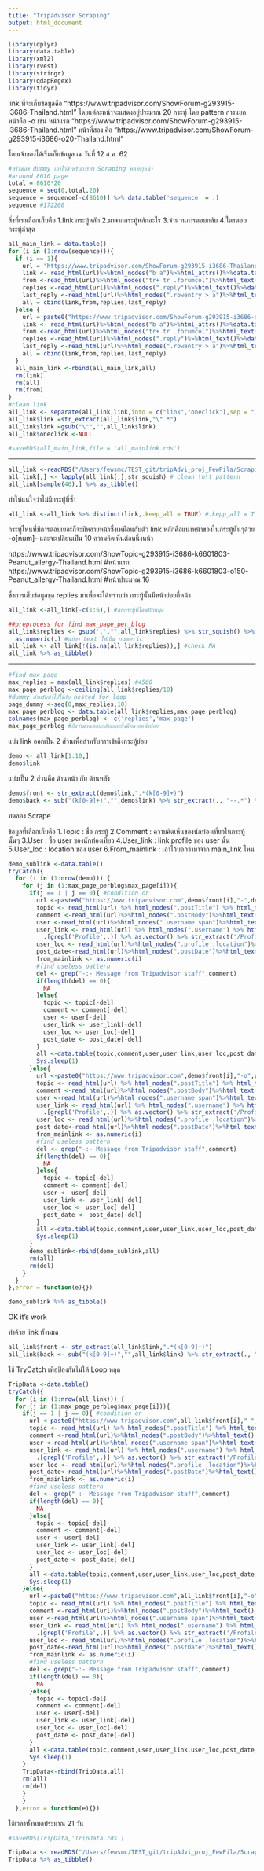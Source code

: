 ```yaml
---
title: "Tripadvisor Scraping"
output: html_document
---
```


```r
library(dplyr)
library(data.table)
library(xml2)
library(rvest)
library(stringr)
library(qdapRegex)
library(tidyr)
```

link ที่จะเก็บข้อมูลคือ "https://www.tripadvisor.com/ShowForum-g293915-i3686-Thailand.html"
โดยแต่ละหน้าจะแสดงอยู่ประมาณ 20 กระทู้ โดย pattern การแยกหน้าคือ -o
เช่น หน้าแรก "https://www.tripadvisor.com/ShowForum-g293915-i3686-Thailand.html"
    หน้าที่สอง คือ "https://www.tripadvisor.com/ShowForum-g293915-i3686-o20-Thailand.html"

โดยเจ้าของได้เริ่มเก็บข้อมูล ณ วันที่ 12 ส.ค. 62

```r
#สร้างเลข dummy เอาไว้สำหรับการทำ Scraping หลายๆหน้า
#around 8610 page
total = 8610*20
sequence = seq(0,total,20)
sequence = sequence[-c(8610)] %>% data.table('sequence' = .)
sequence #172200
```

สิ่งที่เราเลือกเก็บคือ
1.link กระทู้หลัก
2.มาจากกระทู้หลักอะไร
3.จำนวนการตอบกลับ
4.ใตรตอบกระทู้ล่าสุด

```r
all_main_link = data.table()
for (i in (1:nrow(sequence))){
  if (i == 1){
    url = "https://www.tripadvisor.com/ShowForum-g293915-i3686-Thailand.html"
    link <- read_html(url)%>%html_nodes("b a")%>%html_attrs()%>%data.table('link' = .)
    from <-read_html(url)%>%html_nodes("tr+ tr .forumcol")%>%html_text()%>%data.table('from' = .)
    replies <-read_html(url)%>%html_nodes(".reply")%>%html_text()%>%data.table('replies' = .)
    last_reply <-read_html(url)%>%html_nodes(".rowentry > a")%>%html_text()%>%data.table('last_reply' = .)
    all = cbind(link,from,replies,last_reply)
  }else {
    url = paste0("https://www.tripadvisor.com/ShowForum-g293915-i3686-o",sequence$sequence[i],"-Thailand.html")
    link <- read_html(url)%>%html_nodes("b a")%>%html_attrs()%>%data.table('link' = .)
    from <-read_html(url)%>%html_nodes("tr+ tr .forumcol")%>%html_text()%>%data.table('from' = .)
    replies <-read_html(url)%>%html_nodes(".reply")%>%html_text()%>%data.table('replies' = .)
    last_reply <-read_html(url)%>%html_nodes(".rowentry > a")%>%html_text()%>%data.table('last_reply' = .)
    all = cbind(link,from,replies,last_reply)
  }
  all_main_link <-rbind(all_main_link,all)
  rm(link)
  rm(all)
  rm(from)
}
#clean link 
all_link <- separate(all_link,link,into = c("link","oneclick"),sep = ",")
all_link$link =str_extract(all_link$link,"\".*")
all_link$link =gsub("\"","",all_link$link)
all_link$oneclick <-NULL

#saveRDS(all_main_link,file = 'all_mainlink.rds')
```

*******************************************************************************
```r
all_link <-readRDS("/Users/fewsmc/TEST_git/tripAdvi_proj_FewPila/Scraping/main_link.rds")
all_link[,] <- lapply(all_link[,],str_squish) # clean \n\t pattern
all_link[sample(40),] %>% as_tibble()

```
ทำให้แน่ใจว่าไม่มีกระทู้่ที่ซ้ำ
```r
all_link <-all_link %>% distinct(link,.keep_all = TRUE) #.kepp_all = T >>> is keep the other columns

```

กระทู้ไหนที่มีการตอบเยอะก็จะมีหลายหน้าซึ่งเหมือนกับตัว link หลักคือแบ่งหน้าของในกระทู้นั้นๆด้วย -o[num]-
และจะเปลี่ยนเป็น 10 ความคิดเห็นต่อหนึ่งหน้า

https://www.tripadvisor.com/ShowTopic-g293915-i3686-k6601803-Peanut_allergy-Thailand.html #หน้าแรก
https://www.tripadvisor.com/ShowTopic-g293915-i3686-k6601803-o150-Peanut_allergy-Thailand.html #หน้าประมาณ 16

ซึ่งการเก็บข้อมูลชุด replies มาเพื่อจะได้ทราบว่า กระทู้นั้นมีหน้าย่อยกี่หน้า
```r
all_link <-all_link[-c(1:6),] #ลบกระทู้ที่โดนปักหมุด

##preprocess for find max_page_per_blog
all_link$replies <- gsub(',',"",all_link$replies) %>% str_squish() %>%
  as.numeric(.) #แปลง text ให้เป็น numeric
all_link <- all_link[!(is.na(all_link$replies)),] #check NA
all_link %>% as_tibble()
```
**********
```r
#find max page
max_replies = max(all_link$replies) #4560
max_page_perblog <-ceiling(all_link$replies/10)
#dummy สำหรับนำไปใช้กับ nested for loop
page_dummy <-seq(0,max_replies,10)
max_page_perblog <- data.table(all_link$replies,max_page_perblog)
colnames(max_page_perblog) <- c('replies','max_page')
max_page_perblog #ยิ่งจำนวนตอบกลับเยอะยิ่งมีหลายหน้าย่อย
```

แบ่ง link ออกเป็น 2 ส่วนเพื่อสำหรับการเข้าถึงกระทู้ย่อย
```r
demo <- all_link[1:10,]
demo$link
```
แบ่งเป็น 2 ส่วนคือ ด้านหน้า กับ ด้านหลัง
```r
demo$front <- str_extract(demo$link,".*(k[0-9]+)")
demo$back <- sub("(k[0-9]+)","",demo$link) %>% str_extract(., "--.*") %>% sub('--',"",.)
```
ทดลอง Scrape

ข้อมูลที่เลือกเก็บคือ
1.Topic : ชื่อ กระทู้
2.Comment : ความคิดเห็นของนักท่องเที่ยวในกระทู้นั้นๆ
3.User : ชื่อ user ของนักท่องเที่ยว
4.User_link : link profile ของ user นั้น
5.User_loc : location ของ user
6.From_mainlink : เอาไว้บอกว่ามาจาก main_link ไหน

```r
demo_sublink <-data.table()
tryCatch({
  for (i in (1:nrow(demo))) {
    for (j in (1:max_page_perblog$max_page[i])){
      if(j == 1 | j == 0){ #condition or 
        url <-paste0("https://www.tripadvisor.com",demo$front[i],"-",demo$back[i])
        topic <- read_html(url) %>% html_nodes(".postTitle") %>% html_text()
        comment <-read_html(url)%>%html_nodes(".postBody")%>%html_text()
        user <-read_html(url)%>%html_nodes(".username span")%>%html_text()
        user_link <- read_html(url) %>% html_nodes(".username") %>% html_attrs() %>% unlist() %>% 
          .[grepl('Profile',.)] %>% as.vector() %>% str_extract('/Profile/.*') %>% gsub("');","",.)
        user_loc <- read_html(url)%>%html_nodes(".profile .location")%>%html_text()
        post_date<-read_html(url)%>%html_nodes(".postDate")%>%html_text()
        from_mainlink <- as.numeric(i)
        #find useless pattern
        del <- grep("-:- Message from Tripadvisor staff",comment)
        if(length(del) == 0){
          NA
        }else{
          topic <- topic[-del]
          comment <- comment[-del]
          user <- user[-del]
          user_link <- user_link[-del]
          user_loc <- user_loc[-del]
          post_date <- post_date[-del]
        }
        all <-data.table(topic,comment,user,user_link,user_loc,post_date,from_mainlink)
        Sys.sleep(1)
      }else{
        url <-paste0("https://www.tripadvisor.com",demo$front[i],"-o",page_dummy[j],"-",demo$back[i])
        topic <- read_html(url) %>% html_nodes(".postTitle") %>% html_text()
        comment <-read_html(url)%>%html_nodes(".postBody")%>%html_text()
        user <-read_html(url)%>%html_nodes(".username span")%>%html_text()
        user_link <- read_html(url) %>% html_nodes(".username") %>% html_attrs() %>% unlist() %>% 
          .[grepl('Profile',.)] %>% as.vector() %>% str_extract('/Profile/.*') %>% gsub("');","",.)
        user_loc <- read_html(url)%>%html_nodes(".profile .location")%>%html_text()
        post_date<-read_html(url)%>%html_nodes(".postDate")%>%html_text()
        from_mainlink <- as.numeric(i)
        #find useless pattern
        del <- grep("-:- Message from Tripadvisor staff",comment)
        if(length(del) == 0){
          NA
        }else{
          topic <- topic[-del]
          comment <- comment[-del]
          user <- user[-del]
          user_link <- user_link[-del]
          user_loc <- user_loc[-del]
          post_date <- post_date[-del]
        }
        all <-data.table(topic,comment,user,user_link,user_loc,post_date,from_mainlink) 
        Sys.sleep(1)
      }
      demo_sublink<-rbind(demo_sublink,all)
      rm(all)
      rm(del)
    }
  }
},error = function(e){})

```


```r
demo_sublink %>% as_tibble()
```
OK it's work

ทำด้วย link ทั้งหมด
```r
all_link$front <- str_extract(all_link$link,".*(k[0-9]+)")
all_link$back <- sub("(k[0-9]+)","",all_link$link) %>% str_extract(., "--.*") %>% sub('--',"",.)

```

ใช้ TryCatch เพื่อป้องกันไม่ให้ Loop หลุด
```r
TripData <-data.table()
tryCatch({
  for (i in (1:nrow(all_link))) {
  for (j in (1:max_page_perblog$max_page[i])){
    if(j == 1 | j == 0){ #condition or 
      url <-paste0("https://www.tripadvisor.com",all_link$front[i],"-",all_link$back[i])
      topic <- read_html(url) %>% html_nodes(".postTitle") %>% html_text()
      comment <-read_html(url)%>%html_nodes(".postBody")%>%html_text()
      user <-read_html(url)%>%html_nodes(".username span")%>%html_text()
      user_link <- read_html(url) %>% html_nodes(".username") %>% html_attrs() %>% unlist() %>% 
        .[grepl('Profile',.)] %>% as.vector() %>% str_extract('/Profile/.*') %>% gsub("');","",.)
      user_loc <- read_html(url)%>%html_nodes(".profile .location")%>%html_text()
      post_date<-read_html(url)%>%html_nodes(".postDate")%>%html_text()
      from_mainlink <- as.numeric(i)
      #find useless pattern
      del <- grep("-:- Message from Tripadvisor staff",comment)
      if(length(del) == 0){
        NA
      }else{
        topic <- topic[-del]
        comment <- comment[-del]
        user <- user[-del]
        user_link <- user_link[-del]
        user_loc <- user_loc[-del]
        post_date <- post_date[-del]
      }
      all <-data.table(topic,comment,user,user_link,user_loc,post_date,from_mainlink)
      Sys.sleep(1)
    }else{
      url <-paste0("https://www.tripadvisor.com",all_link$front[i],"-o",page_dummy[j],"-",all_link$back[i])
      topic <- read_html(url) %>% html_nodes(".postTitle") %>% html_text()
      comment <-read_html(url)%>%html_nodes(".postBody")%>%html_text()
      user <-read_html(url)%>%html_nodes(".username span")%>%html_text()
      user_link <- read_html(url) %>% html_nodes(".username") %>% html_attrs() %>% unlist() %>% 
        .[grepl('Profile',.)] %>% as.vector() %>% str_extract('/Profile/.*') %>% gsub("');","",.)
      user_loc <- read_html(url)%>%html_nodes(".profile .location")%>%html_text()
      post_date<-read_html(url)%>%html_nodes(".postDate")%>%html_text()
      from_mainlink <- as.numeric(i)
      #find useless pattern
      del <- grep("-:- Message from Tripadvisor staff",comment)
      if(length(del) == 0){
        NA
      }else{
        topic <- topic[-del]
        comment <- comment[-del]
        user <- user[-del]
        user_link <- user_link[-del]
        user_loc <- user_loc[-del]
        post_date <- post_date[-del]
      }
      all <-data.table(topic,comment,user,user_link,user_loc,post_date,from_mainlink) 
      Sys.sleep(1)
    }
    TripData<-rbind(TripData,all)
    rm(all)
    rm(del)
    }
    }
  },error = function(e){}) 

```
ใช้เวลาทั้งหมดประมาณ 21 วัน

```r
#saveRDS(TripData,'TripData.rds')
```

```r
TripData <- readRDS("/Users/fewsmc/TEST_git/tripAdvi_proj_FewPila/Scraping/TripData_part1.rds")
TripData %>% as_tibble()
```
